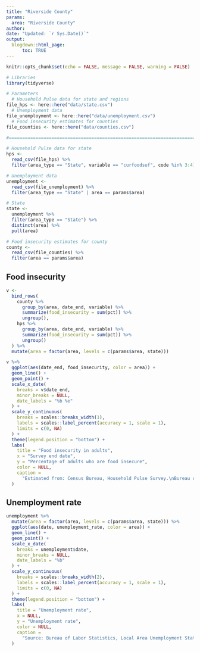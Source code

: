 ```yaml
---
title: "Riverside County"
params: 
  area: "Riverside County"
author: 
date: "Updated: `r Sys.Date()`"
output:
  blogdown::html_page:
      toc: TRUE
---
```


```r
knitr::opts_chunk$set(echo = FALSE, message = FALSE, warning = FALSE)
```

```r
# Libraries
library(tidyverse)

# Parameters
  # Household Pulse data for state and regions
file_hps <- here::here("data/state.csv")
  # Unemployment data
file_unemployment <- here::here("data/unemployment.csv")
  # Food insecurity estimates for counties
file_counties <- here::here("data/counties.csv")

#===============================================================================

# Household Pulse data for state
hps <- 
  read_csv(file_hps) %>% 
  filter(area_type == "State", variable == "curfoodsuf", code %in% 3:4)

# Unemployment data
unemployment <- 
  read_csv(file_unemployment) %>% 
  filter(area_type == "State" | area == params$area)

# State
state <- 
  unemployment %>% 
  filter(area_type == "State") %>% 
  distinct(area) %>% 
  pull(area)

# Food insecurity estimates for county
county <- 
  read_csv(file_counties) %>% 
  filter(area == params$area)
```

## Food insecurity

```r
v <- 
  bind_rows(
    county %>% 
      group_by(area, date_end, variable) %>% 
      summarize(food_insecurity = sum(pct)) %>% 
      ungroup(),
    hps %>% 
      group_by(area, date_end, variable) %>% 
      summarize(food_insecurity = sum(pct)) %>% 
      ungroup()
  ) %>% 
  mutate(area = factor(area, levels = c(params$area, state)))

v %>% 
  ggplot(aes(date_end, food_insecurity, color = area)) +
  geom_line() +
  geom_point() +
  scale_x_date(
    breaks = v$date_end,
    minor_breaks = NULL,
    date_labels = "%b %e"
  ) +
  scale_y_continuous(
    breaks = scales::breaks_width(1),
    labels = scales::label_percent(accuracy = 1, scale = 1),
    limits = c(0, NA)
  ) +
  theme(legend.position = "bottom") +
  labs(
    title = "Food insecurity in adults",
    x = "Survey end date",
    y = "Percentage of adults who are food insecure",
    color = NULL,
    caption = 
      "Estimated from: Census Bureau, Household Pulse Survey.\nBureau of Labor Statistics, Local Area Unemployment Statistics."
  )
```

## Unemployment rate

```r
unemployment %>% 
  mutate(area = factor(area, levels = c(params$area, state))) %>% 
  ggplot(aes(date, unemployment_rate, color = area)) +
  geom_line() +
  geom_point() +
  scale_x_date(
    breaks = unemployment$date,
    minor_breaks = NULL,
    date_labels = "%b"
  ) +
  scale_y_continuous(
    breaks = scales::breaks_width(2),
    labels = scales::label_percent(accuracy = 1, scale = 1),
    limits = c(0, NA)
  ) +
  theme(legend.position = "bottom") +
  labs(
    title = "Unemployment rate",
    x = NULL,
    y = "Unemployment rate",
    color = NULL,
    caption = 
      "Source: Bureau of Labor Statistics, Local Area Unemployment Statitics."
  )
```
